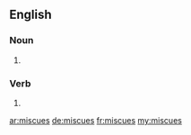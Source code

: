 ==English==

===Noun===
{{head|en|plural}}

# {{plural of|miscue|lang=en}}

===Verb===
{{head|en|verb form}}

# {{en-third-person singular of|miscue}}

[[ar:miscues]]
[[de:miscues]]
[[fr:miscues]]
[[my:miscues]]